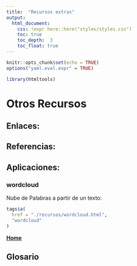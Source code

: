 ```yaml
---
title:  "Recursos extras"
output:
  html_document:
    css: !expr here::here("styles/styles.css")
    toc: true
    toc_depth:  3
    toc_float: true
---
```


```r
knitr::opts_chunk$set(echo = TRUE)
options("yaml.eval.expr" = TRUE)
```

```r
library(htmltools)
```

# Otros Recursos

## Enlaces:    

## Referencias:

## Aplicaciones:  

### wordcloud
Nube de Palabras a partir de un texto:    
```r
tags$a(
  href = "./recursos/wordcloud.html",
  "wordcloud"
)
```  

[  __Home__](https://dsfernandez.github.io/bioestadisticas/index.html)

## Glosario  

